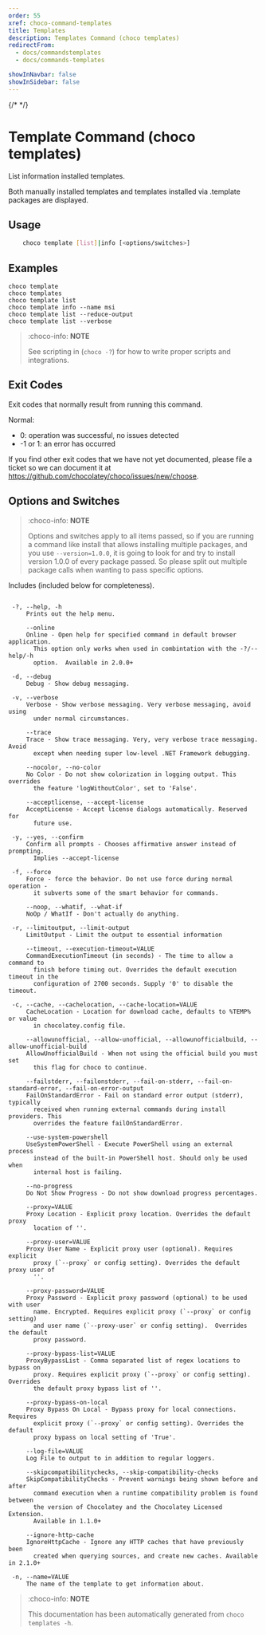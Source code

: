 ---
order: 55
xref: choco-command-templates
title: Templates
description: Templates Command (choco templates)
redirectFrom:
  - docs/commandstemplates
  - docs/commands-templates

showInNavbar: false
showInSidebar: false
---

{/* <!-- This file is automatically generated based on output from https://github.com/chocolatey/choco/blob/master/src/chocolatey/infrastructure.app/commands/ChocolateyTemplatesCommand.cs using https://github.com/chocolatey/choco/blob/master/GenerateDocs.ps1. Contributions are welcome at the original location(s). If the file is not found, it is not part of the open source edition of Chocolatey or the name of the file is different. -->  */} 

# Template Command (choco templates)

List information installed templates.

Both manually installed templates and templates installed via
 .template packages are displayed.
## Usage

~~~sh
    choco template [list]|info [<options/switches>]
  ~~~

## Examples

    choco template
    choco templates
    choco template list
    choco template info --name msi
    choco template list --reduce-output
    choco template list --verbose

> :choco-info: **NOTE**
>
> See scripting in <Xref title="how to pass arguments" value="choco-commands" anchor="how-to-pass-options-switches" /> (`choco -?`) for how to
 write proper scripts and integrations.


## Exit Codes

Exit codes that normally result from running this command.

Normal:
 - 0: operation was successful, no issues detected
 - -1 or 1: an error has occurred

If you find other exit codes that we have not yet documented, please
 file a ticket so we can document it at
 https://github.com/chocolatey/choco/issues/new/choose.


## Options and Switches

> :choco-info: **NOTE**
>
> Options and switches apply to all items passed, so if you are
 running a command like install that allows installing multiple
 packages, and you use `--version=1.0.0`, it is going to look for and
 try to install version 1.0.0 of every package passed. So please split
 out multiple package calls when wanting to pass specific options.

Includes <Xref title="default options/switches" value="choco-commands" anchor="default-options-and-switches" /> (included below for completeness).

~~~

 -?, --help, -h
     Prints out the help menu.

     --online
     Online - Open help for specified command in default browser application. 
       This option only works when used in combintation with the -?/--help/-h 
       option.  Available in 2.0.0+

 -d, --debug
     Debug - Show debug messaging.

 -v, --verbose
     Verbose - Show verbose messaging. Very verbose messaging, avoid using 
       under normal circumstances.

     --trace
     Trace - Show trace messaging. Very, very verbose trace messaging. Avoid 
       except when needing super low-level .NET Framework debugging.

     --nocolor, --no-color
     No Color - Do not show colorization in logging output. This overrides 
       the feature 'logWithoutColor', set to 'False'.

     --acceptlicense, --accept-license
     AcceptLicense - Accept license dialogs automatically. Reserved for 
       future use.

 -y, --yes, --confirm
     Confirm all prompts - Chooses affirmative answer instead of prompting. 
       Implies --accept-license

 -f, --force
     Force - force the behavior. Do not use force during normal operation - 
       it subverts some of the smart behavior for commands.

     --noop, --whatif, --what-if
     NoOp / WhatIf - Don't actually do anything.

 -r, --limitoutput, --limit-output
     LimitOutput - Limit the output to essential information

     --timeout, --execution-timeout=VALUE
     CommandExecutionTimeout (in seconds) - The time to allow a command to 
       finish before timing out. Overrides the default execution timeout in the 
       configuration of 2700 seconds. Supply '0' to disable the timeout.

 -c, --cache, --cachelocation, --cache-location=VALUE
     CacheLocation - Location for download cache, defaults to %TEMP% or value 
       in chocolatey.config file.

     --allowunofficial, --allow-unofficial, --allowunofficialbuild, --allow-unofficial-build
     AllowUnofficialBuild - When not using the official build you must set 
       this flag for choco to continue.

     --failstderr, --failonstderr, --fail-on-stderr, --fail-on-standard-error, --fail-on-error-output
     FailOnStandardError - Fail on standard error output (stderr), typically 
       received when running external commands during install providers. This 
       overrides the feature failOnStandardError.

     --use-system-powershell
     UseSystemPowerShell - Execute PowerShell using an external process 
       instead of the built-in PowerShell host. Should only be used when 
       internal host is failing.

     --no-progress
     Do Not Show Progress - Do not show download progress percentages.

     --proxy=VALUE
     Proxy Location - Explicit proxy location. Overrides the default proxy 
       location of ''.

     --proxy-user=VALUE
     Proxy User Name - Explicit proxy user (optional). Requires explicit 
       proxy (`--proxy` or config setting). Overrides the default proxy user of 
       ''.

     --proxy-password=VALUE
     Proxy Password - Explicit proxy password (optional) to be used with user 
       name. Encrypted. Requires explicit proxy (`--proxy` or config setting) 
       and user name (`--proxy-user` or config setting).  Overrides the default 
       proxy password.

     --proxy-bypass-list=VALUE
     ProxyBypassList - Comma separated list of regex locations to bypass on 
       proxy. Requires explicit proxy (`--proxy` or config setting). Overrides 
       the default proxy bypass list of ''.

     --proxy-bypass-on-local
     Proxy Bypass On Local - Bypass proxy for local connections. Requires 
       explicit proxy (`--proxy` or config setting). Overrides the default 
       proxy bypass on local setting of 'True'.

     --log-file=VALUE
     Log File to output to in addition to regular loggers.

     --skipcompatibilitychecks, --skip-compatibility-checks
     SkipCompatibilityChecks - Prevent warnings being shown before and after 
       command execution when a runtime compatibility problem is found between 
       the version of Chocolatey and the Chocolatey Licensed Extension. 
       Available in 1.1.0+

     --ignore-http-cache
     IgnoreHttpCache - Ignore any HTTP caches that have previously been 
       created when querying sources, and create new caches. Available in 2.1.0+

 -n, --name=VALUE
     The name of the template to get information about.

~~~

<Xref title="Command Reference" value="choco-commands" />


> :choco-info: **NOTE**
>
> This documentation has been automatically generated from `choco templates -h`. 

